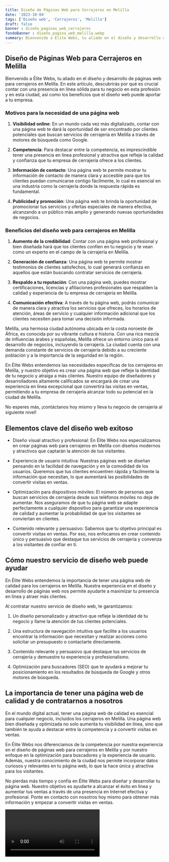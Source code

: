 ```yaml
---
title: Diseño de Páginas Web para Cerrajeros en Melilla
date: '2023-10-04'
tags: ['Diseño web', 'Cerrajeros', 'Melilla']
draft: false
banner : diseño_paginas_web_cerrajeros
fondoBanner : diseño_pagina_web_melilla.webp
summary: Bienvenido a Élite Webs, tu aliado en el diseño y desarrollo de páginas web para cerrajeros en Melilla. En este artículo, descubrirás por qué es crucial contar con una presencia en línea sólida para tu negocio en esta profesión y en esta ciudad, así como los beneficios que el diseño web puede aportar a tu empresa.
---
```


## Diseño de Páginas Web para Cerrajeros en Melilla

Bienvenido a Élite Webs, tu aliado en el diseño y desarrollo de páginas web para cerrajeros en Melilla. En este artículo, descubrirás por qué es crucial contar con una presencia en línea sólida para tu negocio en esta profesión y en esta ciudad, así como los beneficios que el diseño web puede aportar a tu empresa.

### Motivos para la necesidad de una página web

1. **Visibilidad online**: En un mundo cada vez más digitalizado, contar con una página web te dará la oportunidad de ser encontrado por clientes potenciales que buscan servicios de cerrajería en Melilla a través de motores de búsqueda como Google.

2. **Competencia**: Para destacar entre la competencia, es imprescindible tener una presencia en línea profesional y atractiva que refleje la calidad y confianza que tu empresa de cerrajería ofrece a los clientes.

3. **Información de contacto**: Una página web te permite mostrar tu información de contacto de manera clara y accesible para que los clientes puedan comunicarse contigo fácilmente, lo cual es esencial en una industria como la cerrajería donde la respuesta rápida es fundamental.

4. **Publicidad y promoción**: Una página web te brinda la oportunidad de promocionar tus servicios y ofertas especiales de manera efectiva, alcanzando a un público más amplio y generando nuevas oportunidades de negocios.

### Beneficios del diseño web para cerrajeros en Melilla

1. **Aumento de la credibilidad**: Contar con una página web profesional y bien diseñada hará que los clientes confíen en tu negocio y te vean como un experto en el campo de la cerrajería en Melilla.

2. **Generación de confianza**: Una página web te permite mostrar testimonios de clientes satisfechos, lo cual generará confianza en aquellos que están buscando contratar servicios de cerrajería.

3. **Respaldo a tu reputación**: Con una página web, puedes mostrar certificaciones, licencias y afiliaciones profesionales que respalden la calidad y experiencia de tu empresa de cerrajería en Melilla.

4. **Comunicación efectiva**: A través de tu página web, podrás comunicar de manera clara y atractiva los servicios que ofreces, los horarios de atención, áreas de servicio y cualquier información adicional que los clientes necesiten para tomar una decisión informada.

Melilla, una hermosa ciudad autónoma ubicada en la costa noroeste de África, es conocida por su vibrante cultura e historia. Con una rica mezcla de influencias árabes y españolas, Melilla ofrece un entorno único para el desarrollo de negocios, incluyendo la cerrajería. La ciudad cuenta con una demanda constante de servicios de cerrajería debido a su creciente población y a la importancia de la seguridad en la región.

En Élite Webs entendemos las necesidades específicas de los cerrajeros en Melilla, y nuestro objetivo es crear una página web que refleje la identidad de tu negocio y atraiga a más clientes. Nuestro equipo de diseñadores y desarrolladores altamente calificados se encargará de crear una experiencia en línea excepcional que convertirá las visitas en ventas, permitiendo a tu empresa de cerrajería alcanzar todo su potencial en la ciudad de Melilla.

No esperes más, ¡contáctanos hoy mismo y lleva tu negocio de cerrajería al siguiente nivel!

<GifSeo />

<Cta />

## Elementos clave del diseño web exitoso

- Diseño visual atractivo y profesional: En Élite Webs nos especializamos en crear páginas web para cerrajeros en Melilla con diseños modernos y atractivos que captarán la atención de tus visitantes.

- Experiencia de usuario intuitiva: Nuestras páginas web se diseñan pensando en la facilidad de navegación y en la comodidad de los usuarios. Queremos que tus clientes encuentren rápida y fácilmente la información que necesitan, lo que aumentará las posibilidades de convertir visitas en ventas.

- Optimización para dispositivos móviles: El número de personas que buscan servicios de cerrajería desde sus teléfonos móviles no deja de aumentar. Nos aseguramos de que tu página web se adapte perfectamente a cualquier dispositivo para garantizar una experiencia de calidad y aumentar la probabilidad de que los visitantes se conviertan en clientes.

- Contenido relevante y persuasivo: Sabemos que tu objetivo principal es convertir visitas en ventas. Por eso, nos enfocamos en crear contenido único y persuasivo que destaque tus servicios de cerrajería y convenza a los visitantes de confiar en ti.

## Cómo nuestro servicio de diseño web puede ayudar

En Élite Webs entendemos la importancia de tener una página web de calidad para los cerrajeros en Melilla. Nuestra experiencia en el diseño y desarrollo de páginas web nos permite ayudarte a maximizar tu presencia en línea y atraer más clientes.

Al contratar nuestro servicio de diseño web, te garantizamos:

1. Un diseño personalizado y atractivo que refleje la identidad de tu negocio y llame la atención de tus clientes potenciales.

2. Una estructura de navegación intuitiva que facilite a los usuarios encontrar la información que necesitan y realizar acciones como solicitar un presupuesto o contactarte directamente.

3. Contenido relevante y persuasivo que destaque tus servicios de cerrajería y demuestre tu experiencia y profesionalismo.

4. Optimización para buscadores (SEO) que te ayudará a mejorar tu posicionamiento en los resultados de búsqueda de Google y otros motores de búsqueda.

## La importancia de tener una página web de calidad y de contratarnos a nosotros

En el mundo digital actual, tener una página web de calidad es esencial para cualquier negocio, incluidos los cerrajeros en Melilla. Una página web bien diseñada y optimizada no solo aumenta tu visibilidad en línea, sino que también te ayuda a destacar entre la competencia y a convertir visitas en ventas.

En Élite Webs nos diferenciamos de la competencia por nuestra experiencia en el diseño de páginas web para cerrajeros en Melilla y por nuestro enfoque en la optimización para buscadores y la experiencia de usuario. Además, nuestra conocimiento de la ciudad nos permite incorporar datos curiosos y relevantes en tu página web, lo que la hace única y atractiva para los visitantes.

No pierdas más tiempo y confía en Élite Webs para diseñar y desarrollar tu página web. Nuestro objetivo es ayudarte a alcanzar el éxito en línea y aumentar tus ventas a través de una presencia en Internet efectiva y profesional. Ponte en contacto con nosotros hoy mismo para obtener más información y empezar a convertir visitas en ventas.

<Video />

<CtaBot job='Cerrajeros' city='Melilla'/>

<Gmaps query='Melilla+españa+maps' />